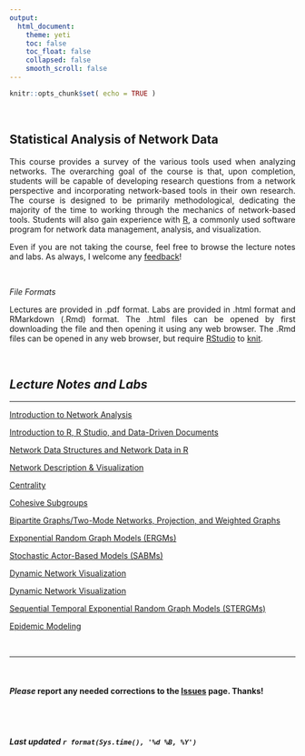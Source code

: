 ```yaml
---
output: 
  html_document:
    theme: yeti
    toc: false
    toc_float: false
    collapsed: false
    smooth_scroll: false
---
```


<style>
body {
text-align: justify}
</style>

```r
knitr::opts_chunk$set( echo = TRUE )
```

<br>

## Statistical Analysis of Network Data

This course provides a survey of the various tools used when analyzing networks. The overarching goal of the course is that, upon completion, students will be capable of developing research questions from a network perspective and incorporating network-based tools in their own research. The course is designed to be primarily methodological, dedicating the majority of the time to working through the mechanics of network-based tools. Students will also gain experience with [R](https://cran.r-project.org/), a commonly used software program for network data management, analysis, and visualization.  


Even if you are not taking the course, feel free to browse the lecture notes and labs. As always, I welcome any [feedback](https://github.com/jacobtnyoung/SAND/issues)!

<br>

*File Formats*  

Lectures are provided in .pdf format. Labs are provided in .html format and RMarkdown (.Rmd) format. The .html files can be opened by first downloading the file and then opening it using any web browser. The .Rmd files can be opened in any web browser, but require [RStudio](https://www.rstudio.com/) to [knit](https://cran.r-project.org/web/packages/knitr/index.html).  

<br>


## *Lecture Notes and Labs*  
____


[Introduction to Network Analysis](topics/page-01-intro.html)

[Introduction to R, R Studio, and Data-Driven Documents](topics/page-02-r-markdown.html)

[Network Data Structures and Network Data in R](topics/page-02-network-data.html)

[Network Description & Visualization](topics/page-04-description-visualization.html)

[Centrality](topics/page-05-centrality.html)

[Cohesive Subgroups](topics/page-06-subgroups.html)

[Bipartite Graphs/Two-Mode Networks, Projection, and Weighted Graphs](topics/page-07-bipartite.html)

[Exponential Random Graph Models (ERGMs)](topics/page-08-ergm.html)

[Stochastic Actor-Based Models (SABMs)](topics/page-09-sabm.html)

[Dynamic Network Visualization](topics/page-10-dynamic-visualization.html)

[Dynamic Network Visualization](topics/page-11-stergms.html)

[Sequential Temporal Exponential Random Graph Models (STERGMs)](topics/page-11-stergms.html)

[Epidemic Modeling](topics/page-12-epidemics.html)


<br>

____

<br>

#### ***Please*** report any needed corrections to the [Issues](https://github.com/jacobtnyoung/SAND/issues) page. Thanks!

<br>
<br>


###### ***Last updated `r format(Sys.time(), '%d %B, %Y')`***